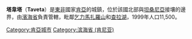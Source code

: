 '''塔韋塔'''（'''Taveta'''）是[[東非|東非]]國家[[肯亞|肯亞]]的城鎮，位於該國北部與[[坦桑尼亞|坦桑尼亞]]接壤的邊界，由[[濱海省_(肯雅)|濱海省]]負責管轄，毗鄰[[乞力馬扎羅山|乞力馬扎羅山]]和[[查拉湖|查拉湖]]，1999年人口11,500。

{{coord|03|24|S|37|41|E|region:KE_type:city(11500)|display=title}}
{{DEFAULTSORT:Taveta}}
[[Category:肯亞城市|Category:肯亞城市]]
[[Category:滨海省_(肯尼亚)|Category:滨海省 (肯尼亚)]]
{{Kenya-stub}}
